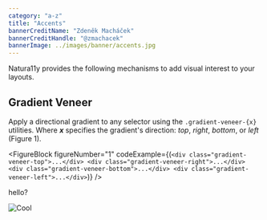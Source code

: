 ```yaml
---
category: "a-z"
title: "Accents"
bannerCreditName: "Zdeněk Macháček"
bannerCreditHandle: "@zmachacek" 
bannerImage: ../images/banner/accents.jpg
---
```


<TextBlock>

Natura11y provides the following mechanisms to add visual interest to your layouts. 

</TextBlock>

<Divider id="gradientVeneer" />

<TextBlock>

## Gradient Veneer

Apply a directional gradient to any selector using the `.gradient-veneer-{x}` utilities. Where ***x*** specifies the gradient's direction: <em>top</em>, <em>right</em>, <em>bottom</em>, or <em>left</em> (Figure 1).
	
</TextBlock>

<FigureBlock
    figureNumber="1"
    codeExample={(`
        <div class="gradient-veneer-top">...</div>
        <div class="gradient-veneer-right">...</div>
        <div class="gradient-veneer-bottom">...</div>
        <div class="gradient-veneer-left">...</div>
    `)}
/>

hello?

<img
    className="opacity-40"
    src="../images/examples/gradient-veneer-top.jpg"
    alt="Cool"
/>